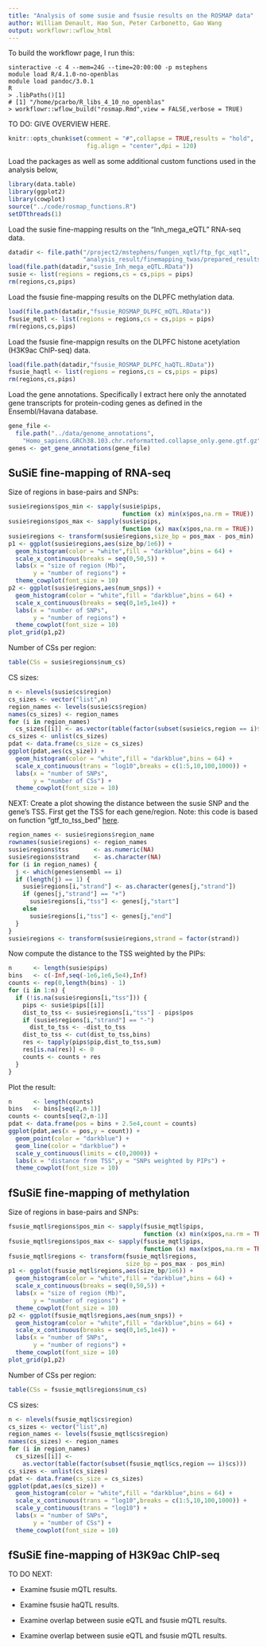 ```yaml
---
title: "Analysis of some susie and fsusie results on the ROSMAP data"
author: William Denault, Hao Sun, Peter Carbonetto, Gao Wang
output: workflowr::wflow_html
---
```


To build the workflowr page, I run this:

```
sinteractive -c 4 --mem=24G --time=20:00:00 -p mstephens
module load R/4.1.0-no-openblas
module load pandoc/3.0.1
R
> .libPaths()[1]
# [1] "/home/pcarbo/R_libs_4_10_no_openblas"
> workflowr::wflow_build("rosmap.Rmd",view = FALSE,verbose = TRUE)
```

TO DO: GIVE OVERVIEW HERE.

```r
knitr::opts_chunk$set(comment = "#",collapse = TRUE,results = "hold",
                      fig.align = "center",dpi = 120)
```

Load the packages as well as some additional custom functions used in
the analysis below,

```r
library(data.table)
library(ggplot2)
library(cowplot)
source("../code/rosmap_functions.R")
setDTthreads(1)
```

Load the susie fine-mapping results on the "Inh_mega_eQTL" RNA-seq
data.

```r
datadir <- file.path("/project2/mstephens/fungen_xqtl/ftp_fgc_xqtl",
                     "analysis_result/finemapping_twas/prepared_results")
load(file.path(datadir,"susie_Inh_mega_eQTL.RData"))					 
susie <- list(regions = regions,cs = cs,pips = pips)
rm(regions,cs,pips)
```

Load the fsusie fine-mapping results on the DLPFC methylation data.

```r
load(file.path(datadir,"fsusie_ROSMAP_DLPFC_mQTL.RData"))
fsusie_mqtl <- list(regions = regions,cs = cs,pips = pips)
rm(regions,cs,pips)
```

Load the fsusie fine-mappign results on the DLPFC histone acetylation
(H3K9ac ChIP-seq) data.


```r
load(file.path(datadir,"fsusie_ROSMAP_DLPFC_haQTL.RData"))
fsusie_haqtl <- list(regions = regions,cs = cs,pips = pips)
rm(regions,cs,pips)
```

Load the gene annotations. Specifically I extract here only the
annotated gene transcripts for protein-coding genes as defined in the
Ensembl/Havana database.

```r
gene_file <-
  file.path("../data/genome_annotations",
    "Homo_sapiens.GRCh38.103.chr.reformatted.collapse_only.gene.gtf.gz")
genes <- get_gene_annotations(gene_file)
```

SuSiE fine-mapping of RNA-seq
-----------------------------

Size of regions in base-pairs and SNPs:

```r
susie$regions$pos_min <- sapply(susie$pips,
                                function (x) min(x$pos,na.rm = TRUE))
susie$regions$pos_max <- sapply(susie$pips,
                                function (x) max(x$pos,na.rm = TRUE))
susie$regions <- transform(susie$regions,size_bp = pos_max - pos_min)
p1 <- ggplot(susie$regions,aes(size_bp/1e6)) +
  geom_histogram(color = "white",fill = "darkblue",bins = 64) +
  scale_x_continuous(breaks = seq(0,50,5)) +
  labs(x = "size of region (Mb)",
       y = "number of regions") +
  theme_cowplot(font_size = 10)
p2 <- ggplot(susie$regions,aes(num_snps)) +
  geom_histogram(color = "white",fill = "darkblue",bins = 64) +
  scale_x_continuous(breaks = seq(0,1e5,1e4)) +
  labs(x = "number of SNPs",
       y = "number of regions") +
  theme_cowplot(font_size = 10)
plot_grid(p1,p2)
```

Number of CSs per region:

```r
table(CSs = susie$regions$num_cs)
```

CS sizes:

```r
n <- nlevels(susie$cs$region)
cs_sizes <- vector("list",n)
region_names <- levels(susie$cs$region)
names(cs_sizes) <- region_names
for (i in region_names)
  cs_sizes[[i]] <- as.vector(table(factor(subset(susie$cs,region == i)$cs)))
cs_sizes <- unlist(cs_sizes)
pdat <- data.frame(cs_size = cs_sizes)
ggplot(pdat,aes(cs_size)) +
  geom_histogram(color = "white",fill = "darkblue",bins = 64) +
  scale_x_continuous(trans = "log10",breaks = c(1:5,10,100,1000)) +
  labs(x = "number of SNPs",
       y = "number of CSs") +
  theme_cowplot(font_size = 10)
```

NEXT: Create a plot showing the distance between the susie SNP and the
gene's TSS. First get the TSS for each gene/region. Note: this code is
based on function "gtf_to_tss_bed"
[here](https://github.com/broadinstitute/pyqtl/blob/master/qtl/io.py).

```r
region_names <- susie$regions$region_name
rownames(susie$regions) <- region_names
susie$regions$tss       <- as.numeric(NA)
susie$regions$strand    <- as.character(NA)
for (i in region_names) {
  j <- which(genes$ensembl == i)
  if (length(j) == 1) {
    susie$regions[i,"strand"] <- as.character(genes[j,"strand"])
    if (genes[j,"strand"] == "+")
      susie$regions[i,"tss"] <- genes[j,"start"]
    else
	  susie$regions[i,"tss"] <- genes[j,"end"]
  }
}
susie$regions <- transform(susie$regions,strand = factor(strand))
```

Now compute the distance to the TSS weighted by the PIPs:

```r
n      <- length(susie$pips)
bins   <- c(-Inf,seq(-1e6,1e6,5e4),Inf)
counts <- rep(0,length(bins) - 1)
for (i in 1:n) {
  if (!is.na(susie$regions[i,"tss"])) {
    pips <- susie$pips[[i]]
    dist_to_tss <- susie$regions[i,"tss"] - pips$pos
    if (susie$regions[i,"strand"] == "-") 
	  dist_to_tss <- -dist_to_tss
    dist_to_tss <- cut(dist_to_tss,bins)
    res <- tapply(pips$pip,dist_to_tss,sum)
    res[is.na(res)] <- 0
    counts <- counts + res
  }
}
```

Plot the result:

```r
n      <- length(counts)
bins   <- bins[seq(2,n-1)]
counts <- counts[seq(2,n-1)]
pdat <- data.frame(pos = bins + 2.5e4,count = counts)
ggplot(pdat,aes(x = pos,y = count)) +
  geom_point(color = "darkblue") +
  geom_line(color = "darkblue") +
  scale_y_continuous(limits = c(0,2000)) +
  labs(x = "distance from TSS",y = "SNPs weighted by PIPs") +
  theme_cowplot(font_size = 10)
```

fSuSiE fine-mapping of methylation
----------------------------------

Size of regions in base-pairs and SNPs:

```r
fsusie_mqtl$regions$pos_min <- sapply(fsusie_mqtl$pips,
                                      function (x) min(x$pos,na.rm = TRUE))
fsusie_mqtl$regions$pos_max <- sapply(fsusie_mqtl$pips,
                                      function (x) max(x$pos,na.rm = TRUE))
fsusie_mqtl$regions <- transform(fsusie_mqtl$regions,
                                 size_bp = pos_max - pos_min)
p1 <- ggplot(fsusie_mqtl$regions,aes(size_bp/1e6)) +
  geom_histogram(color = "white",fill = "darkblue",bins = 64) +
  scale_x_continuous(breaks = seq(0,50,5)) +
  labs(x = "size of region (Mb)",
       y = "number of regions") +
  theme_cowplot(font_size = 10)
p2 <- ggplot(fsusie_mqtl$regions,aes(num_snps)) +
  geom_histogram(color = "white",fill = "darkblue",bins = 64) +
  scale_x_continuous(breaks = seq(0,1e5,1e4)) +
  labs(x = "number of SNPs",
       y = "number of regions") +
  theme_cowplot(font_size = 10)
plot_grid(p1,p2)
```

Number of CSs per region:

```r
table(CSs = fsusie_mqtl$regions$num_cs)
```

CS sizes:

```r
n <- nlevels(fsusie_mqtl$cs$region)
cs_sizes <- vector("list",n)
region_names <- levels(fsusie_mqtl$cs$region)
names(cs_sizes) <- region_names
for (i in region_names)
  cs_sizes[[i]] <-
    as.vector(table(factor(subset(fsusie_mqtl$cs,region == i)$cs)))
cs_sizes <- unlist(cs_sizes)
pdat <- data.frame(cs_size = cs_sizes)
ggplot(pdat,aes(cs_size)) +
  geom_histogram(color = "white",fill = "darkblue",bins = 64) +
  scale_x_continuous(trans = "log10",breaks = c(1:5,10,100,1000)) +
  scale_y_continuous(trans = "log10") +
  labs(x = "number of SNPs",
       y = "number of CSs") +
  theme_cowplot(font_size = 10)
```

fSuSiE fine-mapping of H3K9ac ChIP-seq
--------------------------------------

TO DO NEXT:

+ Examine fsusie mQTL results.

+ Examine fsusie haQTL results.

+ Examine overlap between susie eQTL and fsusie mQTL results.

+ Examine overlap between susie eQTL and fsusie mQTL results.
